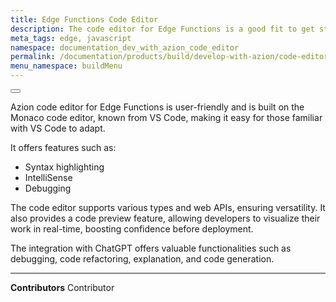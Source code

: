 ```yaml
---
title: Edge Functions Code Editor
description: The code editor for Edge Functions is a good fit to get started developing at the edge.
meta_tags: edge, javascript
namespace: documentation_dev_with_azion_code_editor
permalink: /documentation/products/build/develop-with-azion/code-editor/
menu_namespace: buildMenu
---
```



<Button href="/en/documentation/products/edge-application/edge-functions/runtime-api/code-editor/" text="go to azion code editor reference" variant="secondary" target="_blank"></Button>

Azion code editor for Edge Functions is user-friendly and is built on the Monaco code editor, known from VS Code, making it easy for those familiar with VS Code to adapt. 

It offers features such as:

- Syntax highlighting
- IntelliSense
- Debugging

The code editor supports various types and web APIs, ensuring versatility. It also provides a code preview feature, allowing developers to visualize their work in real-time, boosting confidence before deployment.
 
The integration with ChatGPT offers valuable functionalities such as debugging, code refactoring, explanation, and code generation.




---


**Contributors** <ContributorList>Contributor</ContributorList>
